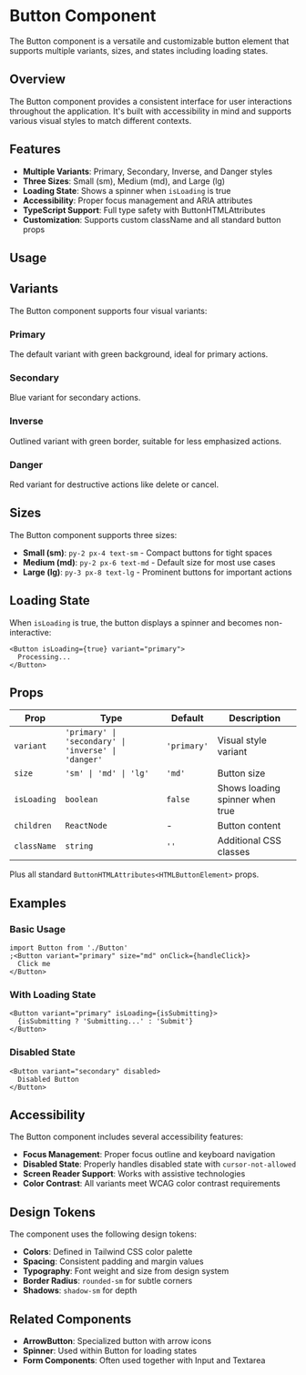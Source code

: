 
<Meta of={ButtonStories} />

# Button Component

The Button component is a versatile and customizable button element that supports multiple variants, sizes, and states including loading states.

## Overview

The Button component provides a consistent interface for user interactions throughout the application. It's built with accessibility in mind and supports various visual styles to match different contexts.

## Features

- **Multiple Variants**: Primary, Secondary, Inverse, and Danger styles
- **Three Sizes**: Small (sm), Medium (md), and Large (lg)
- **Loading State**: Shows a spinner when `isLoading` is true
- **Accessibility**: Proper focus management and ARIA attributes
- **TypeScript Support**: Full type safety with ButtonHTMLAttributes
- **Customization**: Supports custom className and all standard button props

## Usage

<Primary />

<Controls />

## Variants

The Button component supports four visual variants:

### Primary

The default variant with green background, ideal for primary actions.

<Canvas of={ButtonStories.Primary} />

### Secondary

Blue variant for secondary actions.

<Canvas of={ButtonStories.Secondary} />

### Inverse

Outlined variant with green border, suitable for less emphasized actions.

<Canvas of={ButtonStories.Inverse} />

### Danger

Red variant for destructive actions like delete or cancel.

<Canvas of={ButtonStories.Danger} />

## Sizes

The Button component supports three sizes:

- **Small (sm)**: `py-2 px-4 text-sm` - Compact buttons for tight spaces
- **Medium (md)**: `py-2 px-6 text-md` - Default size for most use cases
- **Large (lg)**: `py-3 px-8 text-lg` - Prominent buttons for important actions

## Loading State

When `isLoading` is true, the button displays a spinner and becomes non-interactive:

```tsx
<Button isLoading={true} variant="primary">
  Processing...
</Button>
```

## Props

| Prop        | Type                                                | Default     | Description                     |
| ----------- | --------------------------------------------------- | ----------- | ------------------------------- |
| `variant`   | `'primary' \| 'secondary' \| 'inverse' \| 'danger'` | `'primary'` | Visual style variant            |
| `size`      | `'sm' \| 'md' \| 'lg'`                              | `'md'`      | Button size                     |
| `isLoading` | `boolean`                                           | `false`     | Shows loading spinner when true |
| `children`  | `ReactNode`                                         | -           | Button content                  |
| `className` | `string`                                            | `''`        | Additional CSS classes          |

Plus all standard `ButtonHTMLAttributes<HTMLButtonElement>` props.

## Examples

### Basic Usage

```tsx
import Button from './Button'
;<Button variant="primary" size="md" onClick={handleClick}>
  Click me
</Button>
```

### With Loading State

```tsx
<Button variant="primary" isLoading={isSubmitting}>
  {isSubmitting ? 'Submitting...' : 'Submit'}
</Button>
```

### Disabled State

```tsx
<Button variant="secondary" disabled>
  Disabled Button
</Button>
```

## Accessibility

The Button component includes several accessibility features:

- **Focus Management**: Proper focus outline and keyboard navigation
- **Disabled State**: Properly handles disabled state with `cursor-not-allowed`
- **Screen Reader Support**: Works with assistive technologies
- **Color Contrast**: All variants meet WCAG color contrast requirements

## Design Tokens

The component uses the following design tokens:

- **Colors**: Defined in Tailwind CSS color palette
- **Spacing**: Consistent padding and margin values
- **Typography**: Font weight and size from design system
- **Border Radius**: `rounded-sm` for subtle corners
- **Shadows**: `shadow-sm` for depth

## Related Components

- **ArrowButton**: Specialized button with arrow icons
- **Spinner**: Used within Button for loading states
- **Form Components**: Often used together with Input and Textarea
